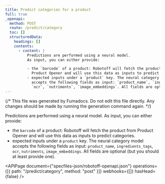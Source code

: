 ```yaml
---
title: Predict categories for a product
full: true
_openapi:
  method: POST
  route: /predict/category
  toc: []
  structuredData:
    headings: []
    contents:
      - content: |
          Predictions are performed using a neural model.
          As input, you can either provide:

          - the `barcode` of a product: Robotoff will fetch the product from
            Product Opener and will use this data as inputs to predict categories.
          - expected inputs under a `product` key. The neural category model
            accepts the following fields as input: `product_name`, `ingredients_tags`,
            `ocr`, `nutriments`, `image_embeddings`. All fields are optional (but you should at least provide one).
---
```


{/* This file was generated by Fumadocs. Do not edit this file directly. Any changes should be made by running the generation command again. */}

Predictions are performed using a neural model.
As input, you can either provide:

- the `barcode` of a product: Robotoff will fetch the product from
  Product Opener and will use this data as inputs to predict categories.
- expected inputs under a `product` key. The neural category model
  accepts the following fields as input: `product_name`, `ingredients_tags`,
  `ocr`, `nutriments`, `image_embeddings`. All fields are optional (but you should at least provide one).

<APIPage
  document={"specfiles-json/robotoff-openapi.json"}
  operations={[{ path: "/predict/category", method: "post" }]}
  webhooks={[]}
  hasHead={false}
/>
